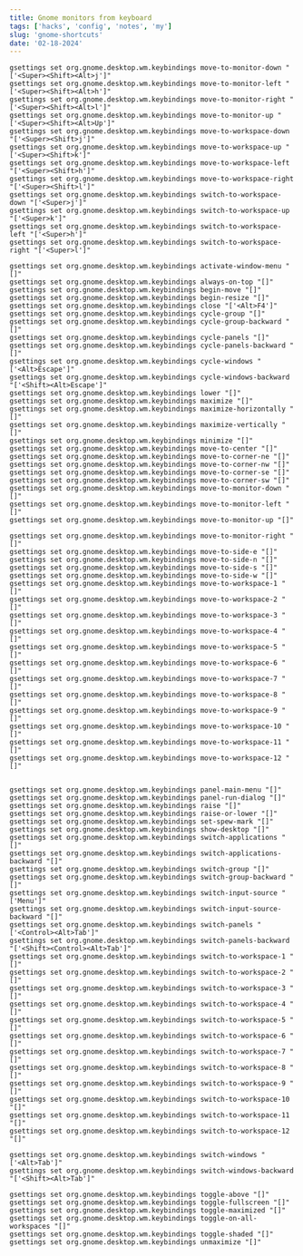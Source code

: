 ```yaml
---
title: Gnome monitors from keyboard
tags: ['hacks', 'config', 'notes', 'my']
slug: 'gnome-shortcuts'
date: '02-18-2024'
---
```


```
gsettings set org.gnome.desktop.wm.keybindings move-to-monitor-down "['<Super><Shift><Alt>j']"
gsettings set org.gnome.desktop.wm.keybindings move-to-monitor-left "['<Super><Shift><Alt>h']"
gsettings set org.gnome.desktop.wm.keybindings move-to-monitor-right "['<Super><Shift><Alt>l']"
gsettings set org.gnome.desktop.wm.keybindings move-to-monitor-up "['<Super><Shift><Alt>Up']"
gsettings set org.gnome.desktop.wm.keybindings move-to-workspace-down "['<Super><Shift>j']"
gsettings set org.gnome.desktop.wm.keybindings move-to-workspace-up "['<Super><Shift>k']"
gsettings set org.gnome.desktop.wm.keybindings move-to-workspace-left "['<Super><Shift>h']"
gsettings set org.gnome.desktop.wm.keybindings move-to-workspace-right "['<Super><Shift>l']"
gsettings set org.gnome.desktop.wm.keybindings switch-to-workspace-down "['<Super>j']"
gsettings set org.gnome.desktop.wm.keybindings switch-to-workspace-up "['<Super>k']"
gsettings set org.gnome.desktop.wm.keybindings switch-to-workspace-left "['<Super>h']"
gsettings set org.gnome.desktop.wm.keybindings switch-to-workspace-right "['<Super>l']"

gsettings set org.gnome.desktop.wm.keybindings activate-window-menu "[]"
gsettings set org.gnome.desktop.wm.keybindings always-on-top "[]"
gsettings set org.gnome.desktop.wm.keybindings begin-move "[]"
gsettings set org.gnome.desktop.wm.keybindings begin-resize "[]"
gsettings set org.gnome.desktop.wm.keybindings close "['<Alt>F4']"
gsettings set org.gnome.desktop.wm.keybindings cycle-group "[]"
gsettings set org.gnome.desktop.wm.keybindings cycle-group-backward "[]"
gsettings set org.gnome.desktop.wm.keybindings cycle-panels "[]"
gsettings set org.gnome.desktop.wm.keybindings cycle-panels-backward "[]"
gsettings set org.gnome.desktop.wm.keybindings cycle-windows "['<Alt>Escape']"
gsettings set org.gnome.desktop.wm.keybindings cycle-windows-backward "['<Shift><Alt>Escape']"
gsettings set org.gnome.desktop.wm.keybindings lower "[]"
gsettings set org.gnome.desktop.wm.keybindings maximize "[]"
gsettings set org.gnome.desktop.wm.keybindings maximize-horizontally "[]"
gsettings set org.gnome.desktop.wm.keybindings maximize-vertically "[]"
gsettings set org.gnome.desktop.wm.keybindings minimize "[]"
gsettings set org.gnome.desktop.wm.keybindings move-to-center "[]"
gsettings set org.gnome.desktop.wm.keybindings move-to-corner-ne "[]"
gsettings set org.gnome.desktop.wm.keybindings move-to-corner-nw "[]"
gsettings set org.gnome.desktop.wm.keybindings move-to-corner-se "[]"
gsettings set org.gnome.desktop.wm.keybindings move-to-corner-sw "[]"
gsettings set org.gnome.desktop.wm.keybindings move-to-monitor-down "[]"
gsettings set org.gnome.desktop.wm.keybindings move-to-monitor-left "[]"
gsettings set org.gnome.desktop.wm.keybindings move-to-monitor-up "[]"

gsettings set org.gnome.desktop.wm.keybindings move-to-monitor-right "[]"
gsettings set org.gnome.desktop.wm.keybindings move-to-side-e "[]"
gsettings set org.gnome.desktop.wm.keybindings move-to-side-n "[]"
gsettings set org.gnome.desktop.wm.keybindings move-to-side-s "[]"
gsettings set org.gnome.desktop.wm.keybindings move-to-side-w "[]"
gsettings set org.gnome.desktop.wm.keybindings move-to-workspace-1 "[]"
gsettings set org.gnome.desktop.wm.keybindings move-to-workspace-2 "[]"
gsettings set org.gnome.desktop.wm.keybindings move-to-workspace-3 "[]"
gsettings set org.gnome.desktop.wm.keybindings move-to-workspace-4 "[]"
gsettings set org.gnome.desktop.wm.keybindings move-to-workspace-5 "[]"
gsettings set org.gnome.desktop.wm.keybindings move-to-workspace-6 "[]"
gsettings set org.gnome.desktop.wm.keybindings move-to-workspace-7 "[]"
gsettings set org.gnome.desktop.wm.keybindings move-to-workspace-8 "[]"
gsettings set org.gnome.desktop.wm.keybindings move-to-workspace-9 "[]"
gsettings set org.gnome.desktop.wm.keybindings move-to-workspace-10 "[]"
gsettings set org.gnome.desktop.wm.keybindings move-to-workspace-11 "[]"
gsettings set org.gnome.desktop.wm.keybindings move-to-workspace-12 "[]"


gsettings set org.gnome.desktop.wm.keybindings panel-main-menu "[]"
gsettings set org.gnome.desktop.wm.keybindings panel-run-dialog "[]"
gsettings set org.gnome.desktop.wm.keybindings raise "[]"
gsettings set org.gnome.desktop.wm.keybindings raise-or-lower "[]"
gsettings set org.gnome.desktop.wm.keybindings set-spew-mark "[]"
gsettings set org.gnome.desktop.wm.keybindings show-desktop "[]"
gsettings set org.gnome.desktop.wm.keybindings switch-applications "[]"
gsettings set org.gnome.desktop.wm.keybindings switch-applications-backward "[]"
gsettings set org.gnome.desktop.wm.keybindings switch-group "[]"
gsettings set org.gnome.desktop.wm.keybindings switch-group-backward "[]"
gsettings set org.gnome.desktop.wm.keybindings switch-input-source "['Menu']"
gsettings set org.gnome.desktop.wm.keybindings switch-input-source-backward "[]"
gsettings set org.gnome.desktop.wm.keybindings switch-panels "['<Control><Alt>Tab']"
gsettings set org.gnome.desktop.wm.keybindings switch-panels-backward "['<Shift><Control><Alt>Tab']"
gsettings set org.gnome.desktop.wm.keybindings switch-to-workspace-1 "[]"
gsettings set org.gnome.desktop.wm.keybindings switch-to-workspace-2 "[]"
gsettings set org.gnome.desktop.wm.keybindings switch-to-workspace-3 "[]"
gsettings set org.gnome.desktop.wm.keybindings switch-to-workspace-4 "[]"
gsettings set org.gnome.desktop.wm.keybindings switch-to-workspace-5 "[]"
gsettings set org.gnome.desktop.wm.keybindings switch-to-workspace-6 "[]"
gsettings set org.gnome.desktop.wm.keybindings switch-to-workspace-7 "[]"
gsettings set org.gnome.desktop.wm.keybindings switch-to-workspace-8 "[]"
gsettings set org.gnome.desktop.wm.keybindings switch-to-workspace-9 "[]"
gsettings set org.gnome.desktop.wm.keybindings switch-to-workspace-10 "[]"
gsettings set org.gnome.desktop.wm.keybindings switch-to-workspace-11 "[]"
gsettings set org.gnome.desktop.wm.keybindings switch-to-workspace-12 "[]"

gsettings set org.gnome.desktop.wm.keybindings switch-windows "['<Alt>Tab']"
gsettings set org.gnome.desktop.wm.keybindings switch-windows-backward "['<Shift><Alt>Tab']"

gsettings set org.gnome.desktop.wm.keybindings toggle-above "[]"
gsettings set org.gnome.desktop.wm.keybindings toggle-fullscreen "[]"
gsettings set org.gnome.desktop.wm.keybindings toggle-maximized "[]"
gsettings set org.gnome.desktop.wm.keybindings toggle-on-all-workspaces "[]"
gsettings set org.gnome.desktop.wm.keybindings toggle-shaded "[]"
gsettings set org.gnome.desktop.wm.keybindings unmaximize "[]"
```